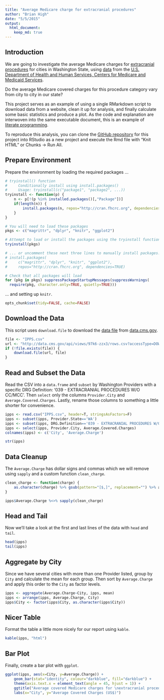 ```yaml
---
title: "Average Medicare charge for extracranial procedures"
author: "Brian High"
date: "5/5/2015"
output:
  html_document:
    keep_md: true
---
```


Introduction
------------

We are going to investigate the average Medicare charges for 
[extracranial procedures](https://www.cms.gov/icd10manual/fullcode_cms/P0054.html) 
for cities in Washington State, using 
[data](https://data.cms.gov/Medicare/Inpatient-Prospective-Payment-System-IPPS-Provider/97k6-zzx3) from the 
[U.S. Department of Health and Human Services, Centers for Medicare and Medicaid Services](http://www.cms.gov/).

Do the average Medicare covered charges for this procedure category vary from 
city to city in our state? 

This project serves as an example of using a single RMarkdown script to download 
data from a website, clean it up for analysis, and finally calculate 
some basic statistics and produce a plot. As the code and explanation are 
interwoven into the same executable document, this is an example of 
[literate programming](http://en.wikipedia.org/wiki/Literate_programming).

To reproduce this analysis, you can clone the 
[GitHub repository](https://github.com/brianhigh/medicare-ipps) for this
project into RStudio as a new project and execute the Rmd file with 
"Knit HTML" or Chunks -> Run All.

Prepare Environment
--------------------

Prepare the environment by loading the required packages ...

```r
# tryinstall() function
#     Conditionally install using install.packages()
#     Usage: tryinstall(c("package1", "package2", ...))
tryinstall <- function(p) {
    n <- p[!(p %in% installed.packages()[,"Package"])]
    if(length(n)) {
        install.packages(n, repos="http://cran.fhcrc.org", dependencies=TRUE)
    }
}

# You will need to load these packages
pkgs <- c("magrittr", "dplyr", "knitr", "ggplot2")

# Attempt to load or install the packages using the tryinstall function
tryinstall(pkgs)

# ... or uncomment these next three lines to manually install packages.
# install.packages(
#     c("magrittr", "dplyr", "knitr", "ggplot2"), 
#     repos="http://cran.fhcrc.org", dependencies=TRUE)

# Check that all packages will load
for (pkg in pkgs) suppressPackageStartupMessages(suppressWarnings(
  require(pkg, character.only=TRUE, quietly=TRUE)))
```

... and setting up `knitr`.

```r
opts_chunk$set(tidy=FALSE, cache=FALSE)
```

Download the Data
-----------------

This script uses `download.file` to download the 
[data file](https://data.cms.gov/Medicare/Inpatient-Prospective-Payment-System-IPPS-Provider/97k6-zzx3) 
from [data.cms.gov](https://data.cms.gov).

```r
file <- "IPPS.csv"
url <- "http://data.cms.gov/api/views/97k6-zzx3/rows.csv?accessType=DOWNLOAD"
if (!file.exists(file)) { 
    download.file(url, file) 
}
```

Read and Subset the Data
------------------------

Read the CSV into a `data.frame` and `subset` by Washington Providers with a 
specific DRG Definition: '039 - EXTRACRANIAL PROCEDURES W/O CC/MCC'. Then 
`select` only the columns `Provider.City` and `Average.Covered.Charges`. Lastly, 
rename those columns to something a little shorter for convenience.

```r
ipps <- read.csv("IPPS.csv", header=T, stringsAsFactors=F)
ipps <- subset(ipps, Provider.State=='WA')
ipps <- subset(ipps, DRG.Definition=='039 - EXTRACRANIAL PROCEDURES W/O CC/MCC')
ipps <- select(ipps, Provider.City, Average.Covered.Charges)
colnames(ipps) <- c('City', 'Average.Charge')
```

```r
str(ipps)
```

Data Cleanup
------------

The `Average.Charge` has dollar signs and commas which we will remove using 
`sapply` and a custom function `clean_charge`.

```r
clean_charge <- function(charge) {
    as.character(charge) %>% gsub(pattern="[$,]", replacement="") %>% as.numeric
}

ipps$Average.Charge %<>% sapply(clean_charge)
```

Head and Tail
-------------

Now we'll take a look at the first and last lines of the data with `head` 
and `tail`.

```r
head(ipps)
tail(ipps)
```

Aggregate by City
-----------------

Since we have several cities with more than one Provider listed, group by 
`City` and calculate the mean for each group. Then sort by `Average.Charge` 
and apply this order to the `City` as factor levels.

```r
ipps <- aggregate(Average.Charge~City, ipps, mean)
ipps <- arrange(ipps, Average.Charge, City)
ipps$City <- factor(ipps$City, as.character(ipps$City))
```

Nicer Table
-----------

Format the table a little more nicely for our report using `kable`.

```r
kable(ipps, "html")
```

Bar Plot
--------

Finally, create a bar plot with `ggplot`.

```r
ggplot(ipps, aes(x=City, y=Average.Charge)) +
    geom_bar(stat="identity", colour="darkblue", fill="darkblue") +  
    theme(axis.text.x = element_text(angle = 45, hjust = 1)) + 
    ggtitle("Average covered Medicare charges for \nextracranial procedures in WA") +
    labs(x="City", y="Average Covered Charges (US$)")
```